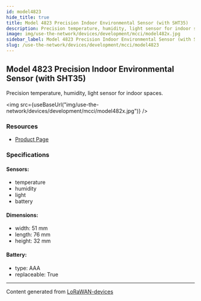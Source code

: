 ```yaml
---
id: model4823
hide_title: true
title: Model 4823 Precision Indoor Environmental Sensor (with SHT35)
description: Precision temperature, humidity, light sensor for indoor spaces.
image: img/use-the-network/devices/development/mcci/model482x.jpg
sidebar_label: Model 4823 Precision Indoor Environmental Sensor (with SHT35)
slug: /use-the-network/devices/development/mcci/model4823
---
```



## Model 4823 Precision Indoor Environmental Sensor (with SHT35)

Precision temperature, humidity, light sensor for indoor spaces.

<img
  src={useBaseUrl("img/use-the-network/devices/development/mcci/model482x.jpg")}
/>

### Resources

- [Product Page](https://mcci.io/m4821)

### Specifications

#### Sensors:

- temperature
- humidity
- light
- battery

#### Dimensions:

- width: 51 mm
- length: 76 mm
- height: 32 mm

#### Battery:

- type: AAA
- replaceable: True

---

Content generated from
[LoRaWAN-devices](https://github.com/TheThingsNetwork/lorawan-devices)
